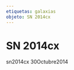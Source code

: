 ```yaml
---
etiquetas: galaxias
objeto: SN 2014cx
---
```


# SN 2014cx

<Imagen
  src="registro/sn2014-cx_20141030_1_sn2014cx20141030_i88.jpg"
  fecha="20141030"
/>

sn2014cx 30Octubre2014